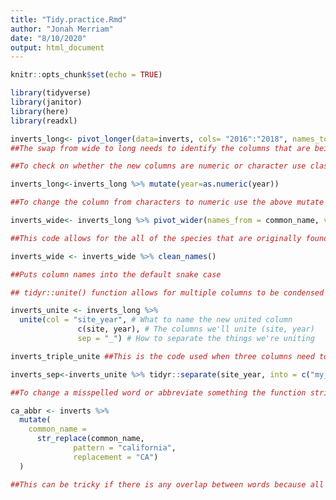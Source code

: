 ```yaml
---
title: "Tidy.practice.Rmd"
author: "Jonah Merriam"
date: "8/10/2020"
output: html_document
---
```


```r
knitr::opts_chunk$set(echo = TRUE)
```

```r
library(tidyverse)
library(janitor)
library(here)
library(readxl)
```

```r
inverts_long<- pivot_longer(data=inverts, cols= "2016":"2018", names_to = "year", values_to = "sp_count")
##The swap from wide to long needs to identify the columns that are being put together, in this case years, and take the names and values from those columns and place them in the desired format. This ex took the names of the rows and placed their values in a different column.

##To check on whether the new columns are numeric or character use class(inverts_long$year)

inverts_long<-inverts_long %>% mutate(year=as.numeric(year))

##To change the column from characters to numeric use the above mutate function and check with class()
```

```r
inverts_wide<- inverts_long %>% pivot_wider(names_from = common_name, values_from=sp_count)

##This code allows for the all of the species that are originally found in one column to have their own column 
```

```r

inverts_wide <- inverts_wide %>% clean_names()

##Puts column names into the default snake case
```

```r

## tidyr::unite() function allows for multiple columns to be condensed down into one

inverts_unite <- inverts_long %>% 
  unite(col = "site_year", # What to name the new united column
               c(site, year), # The columns we'll unite (site, year)
               sep = "_") # How to separate the things we're uniting

inverts_triple_unite ##This is the code used when three columns need to be combined 
```

```r
inverts_sep<-inverts_unite %>% tidyr::separate(site_year, into = c("my_site","my_year"))
```

```r
##To change a misspelled word or abbreviate something the function stringr::str_replace can be used to change a specific set of characters to something else for the entire document

ca_abbr <- inverts %>% 
  mutate(
    common_name = 
      str_replace(common_name, 
              pattern = "california", 
              replacement = "CA")
  )

##This can be tricky if there is any overlap between words because all of them will be changed so it is important to be specific
```

